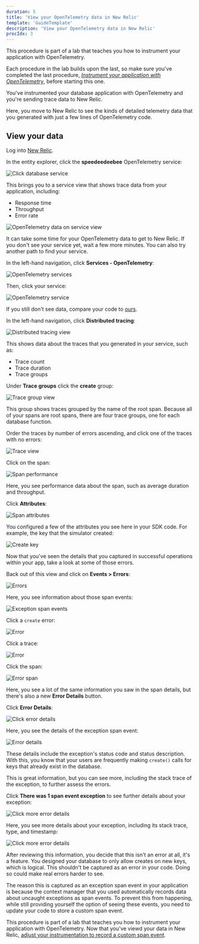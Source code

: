 ```yaml
---
duration: 5
title: 'View your OpenTelemetry data in New Relic'
template: 'GuideTemplate'
description: 'View your OpenTelemetry data in New Relic'
procIdx: 3
---
```


<Callout variant="course" title="lab">

This procedure is part of a lab that teaches you how to instrument your application with OpenTelemetry.

Each procedure in the lab builds upon the last, so make sure you've completed the last procedure, [_Instrument your application with OpenTelemetry_](/collect-data/opentelemetry-manual/instrument), before starting this one.

</Callout>

You've instrumented your database application with OpenTelemetry and you're sending trace data to New Relic.

Here, you move to New Relic to see the kinds of detailed telemetry data that you generated with just a few lines of OpenTelemetry code.

## View your data

<Steps>

<Step>

Log into [New Relic](https://one.newrelic.com).

</Step>

<Step>

In the entity explorer, click the **speedeedeebee** OpenTelemetry service:

![Click database service](../../../images/opentelemetry-manual/service.png)

This brings you to a service view that shows trace data from your application, including:

- Response time
- Throughput
- Error rate

![OpenTelemetry data on service view](../../../images/opentelemetry-manual/otel-data.png)

<Callout variant="tip">

It can take some time for your OpenTelemetry data to get to New Relic. If you don't see your service yet, wait a few more minutes. You can also try another path to find your service.

In the left-hand navigation, click **Services - OpenTelemetry**:

![OpenTelemetry services](../../../images/opentelemetry-manual/otel-services.png)

Then, click your service:

![OpenTelemetry service](../../../images/opentelemetry-manual/otel-service.png)

If you still don't see data, compare your code to [ours](https://github.com/newrelic-experimental/otel-manual-instrumentation-lab-materials/blob/instrumented/db.py).

</Callout>

</Step>

<Step>

In the left-hand navigation, click **Distributed tracing**:

![Distributed tracing view](../../../images/opentelemetry-manual/dt.png)

This shows data about the traces that you generated in your service, such as:

- Trace count
- Trace duration
- Trace groups

</Step>

<Step>

Under **Trace groups** click the **create** group:

![Trace group view](../../../images/opentelemetry-manual/opentelemetry-create.png)

This group shows traces grouped by the name of the root span. Because all of your spans are root spans, there are four trace groups, one for each database function.

</Step>

<Step>

Order the traces by number of errors ascending, and click one of the traces with no errors:

![Trace view](../../../images/opentelemetry-manual/no-error-trace.png)

</Step>

<Step>

Click on the span:

![Span performance](../../../images/opentelemetry-manual/span-performance.png)

Here, you see performance data about the span, such as average duration and throughput.

</Step>

<Step>

Click **Attributes**:

![Span attributes](../../../images/opentelemetry-manual/attributes.png)

You configured a few of the attributes you see here in your SDK code. For example, the key that the simulator created:

![Create key](../../../images/opentelemetry-manual/create-key.png)

Now that you've seen the details that you captured in successful operations within your app, take a look at some of those errors.

</Step>

<Step>

Back out of this view and click on **Events > Errors**:

![Errors](../../../images/opentelemetry-manual/errors.png)

Here, you see information about those span events:

![Exception span events](../../../images/opentelemetry-manual/exception-span-events.png)

</Step>

<Step>

Click a `create` error:

![Error](../../../images/opentelemetry-manual/error.png)

</Step>

<Step>

Click a trace:

![Error](../../../images/opentelemetry-manual/click-event.png)

</Step>

<Step>

Click the span:

![Error span](../../../images/opentelemetry-manual/error-span.png)

Here, you see a lot of the same information you saw in the span details, but there's also a new **Error Details** button.

</Step>

<Step>

Click **Error Details**:

![Click error details](../../../images/opentelemetry-manual/click-error-details.png)

Here, you see the details of the exception span event:

![Error details](../../../images/opentelemetry-manual/error-details.png)

These details include the exception's status code and status description. With this, you know that your users are frequently making `create()` calls for keys that already exist in the database.

This is great information, but you can see more, including the stack trace of the exception, to further assess the errors.

</Step>

<Step>

Click **There was 1 span event exception** to see further details about your exception:

![Click more error details](../../../images/opentelemetry-manual/click-more-error-details.png)

Here, you see more details about your exception, including its stack trace, type, and timestamp:

![Click more error details](../../../images/opentelemetry-manual/click-more-error-details.png)

After reviewing this information, you decide that this isn't an error at all, it's a feature. You designed your database to only allow creates on new keys, which is logical. This shouldn't be captured as an error in your code. Doing so could make real errors harder to see.

</Step>

</Steps>

The reason this is captured as an exception span event in your application is because the context manager that you used automatically records data about uncaught exceptions as span events. To prevent this from happening, while still providing yourself the option of seeing these events, you need to update your code to store a custom span event.

<Callout variant="course" title="lab">

This procedure is part of a lab that teaches you how to instrument your application with OpenTelemetry. Now that you've viewd your data in New Relic, [adjust your instrumentation to record a custom span event](/collect-data/opentelemetry-manual/custom-span-event).

</Callout>
